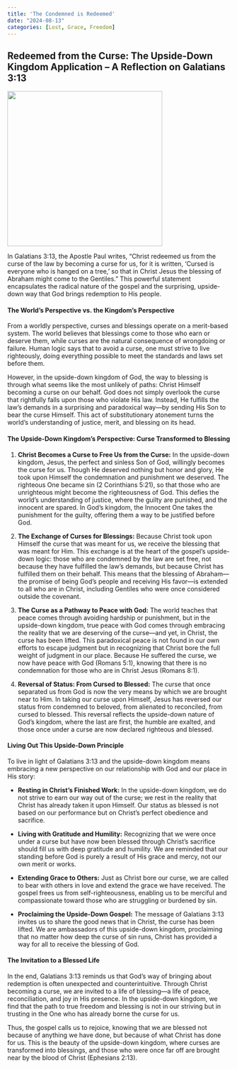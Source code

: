 ```yaml
---
title: 'The Condemned is Redeemed'
date: "2024-08-13"
categories: [Lost, Grace, Freedom]
---
```


## Redeemed from the Curse: The Upside-Down Kingdom Application – A Reflection on Galatians 3:13

![](uncursed.webp){fig-align="center" width="350"}

In Galatians 3:13, the Apostle Paul writes, “Christ redeemed us from the curse of the law by becoming a curse for us, for it is written, ‘Cursed is everyone who is hanged on a tree,’ so that in Christ Jesus the blessing of Abraham might come to the Gentiles.” This powerful statement encapsulates the radical nature of the gospel and the surprising, upside-down way that God brings redemption to His people.

#### The World’s Perspective vs. the Kingdom’s Perspective

From a worldly perspective, curses and blessings operate on a merit-based system. The world believes that blessings come to those who earn or deserve them, while curses are the natural consequence of wrongdoing or failure. Human logic says that to avoid a curse, one must strive to live righteously, doing everything possible to meet the standards and laws set before them.

However, in the upside-down kingdom of God, the way to blessing is through what seems like the most unlikely of paths: Christ Himself becoming a curse on our behalf. God does not simply overlook the curse that rightfully falls upon those who violate His law. Instead, He fulfills the law’s demands in a surprising and paradoxical way—by sending His Son to bear the curse Himself. This act of substitutionary atonement turns the world’s understanding of justice, merit, and blessing on its head.

#### The Upside-Down Kingdom’s Perspective: Curse Transformed to Blessing

1.  **Christ Becomes a Curse to Free Us from the Curse:** In the upside-down kingdom, Jesus, the perfect and sinless Son of God, willingly becomes the curse for us. Though He deserved nothing but honor and glory, He took upon Himself the condemnation and punishment we deserved. The righteous One became sin (2 Corinthians 5:21), so that those who are unrighteous might become the righteousness of God. This defies the world’s understanding of justice, where the guilty are punished, and the innocent are spared. In God’s kingdom, the Innocent One takes the punishment for the guilty, offering them a way to be justified before God.

2.  **The Exchange of Curses for Blessings:** Because Christ took upon Himself the curse that was meant for us, we receive the blessing that was meant for Him. This exchange is at the heart of the gospel’s upside-down logic: those who are condemned by the law are set free, not because they have fulfilled the law’s demands, but because Christ has fulfilled them on their behalf. This means that the blessing of Abraham—the promise of being God’s people and receiving His favor—is extended to all who are in Christ, including Gentiles who were once considered outside the covenant.

3.  **The Curse as a Pathway to Peace with God:** The world teaches that peace comes through avoiding hardship or punishment, but in the upside-down kingdom, true peace with God comes through embracing the reality that we are deserving of the curse—and yet, in Christ, the curse has been lifted. This paradoxical peace is not found in our own efforts to escape judgment but in recognizing that Christ bore the full weight of judgment in our place. Because He suffered the curse, we now have peace with God (Romans 5:1), knowing that there is no condemnation for those who are in Christ Jesus (Romans 8:1).

4.  **Reversal of Status: From Cursed to Blessed:** The curse that once separated us from God is now the very means by which we are brought near to Him. In taking our curse upon Himself, Jesus has reversed our status from condemned to beloved, from alienated to reconciled, from cursed to blessed. This reversal reflects the upside-down nature of God’s kingdom, where the last are first, the humble are exalted, and those once under a curse are now declared righteous and blessed.

#### Living Out This Upside-Down Principle

To live in light of Galatians 3:13 and the upside-down kingdom means embracing a new perspective on our relationship with God and our place in His story:

-   **Resting in Christ’s Finished Work:** In the upside-down kingdom, we do not strive to earn our way out of the curse; we rest in the reality that Christ has already taken it upon Himself. Our status as blessed is not based on our performance but on Christ’s perfect obedience and sacrifice.

-   **Living with Gratitude and Humility:** Recognizing that we were once under a curse but have now been blessed through Christ's sacrifice should fill us with deep gratitude and humility. We are reminded that our standing before God is purely a result of His grace and mercy, not our own merit or works.

-   **Extending Grace to Others:** Just as Christ bore our curse, we are called to bear with others in love and extend the grace we have received. The gospel frees us from self-righteousness, enabling us to be merciful and compassionate toward those who are struggling or burdened by sin.

-   **Proclaiming the Upside-Down Gospel:** The message of Galatians 3:13 invites us to share the good news that in Christ, the curse has been lifted. We are ambassadors of this upside-down kingdom, proclaiming that no matter how deep the curse of sin runs, Christ has provided a way for all to receive the blessing of God.

#### The Invitation to a Blessed Life

In the end, Galatians 3:13 reminds us that God’s way of bringing about redemption is often unexpected and counterintuitive. Through Christ becoming a curse, we are invited to a life of blessing—a life of peace, reconciliation, and joy in His presence. In the upside-down kingdom, we find that the path to true freedom and blessing is not in our striving but in trusting in the One who has already borne the curse for us.

Thus, the gospel calls us to rejoice, knowing that we are blessed not because of anything we have done, but because of what Christ has done for us. This is the beauty of the upside-down kingdom, where curses are transformed into blessings, and those who were once far off are brought near by the blood of Christ (Ephesians 2:13).
